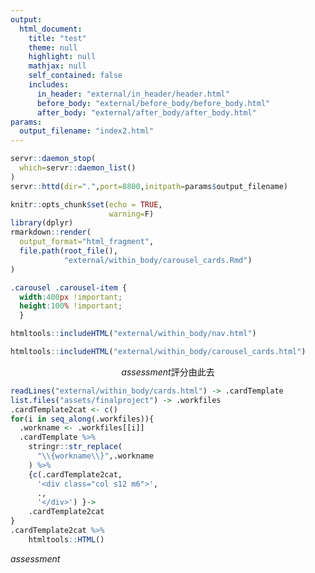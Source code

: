 ```yaml
---
output: 
  html_document:
    title: "test"
    theme: null
    highlight: null
    mathjax: null
    self_contained: false
    includes:
      in_header: "external/in_header/header.html"
      before_body: "external/before_body/before_body.html"
      after_body: "external/after_body/after_body.html"
params:
  output_filename: "index2.html"
---
```

```r
servr::daemon_stop(
  which=servr::daemon_list()
)
servr::httd(dir=".",port=8800,initpath=params$output_filename)
```

```r
knitr::opts_chunk$set(echo = TRUE,
                      warning=F)
library(dplyr)
rmarkdown::render(
  output_format="html_fragment",
  file.path(root_file(),
            "external/within_body/carousel_cards.Rmd")
)
```

```css
.carousel .carousel-item {
  width:400px !important;
  height:100% !important;
  }
```


<!--nav bar-->
```r
htmltools::includeHTML("external/within_body/nav.html")
```


<!--以下中大螢幕才會顯示-->
<div class="container-fluid hide-on-small-and-down">

<!-- Carousel cards BEGINNING-->
```r
htmltools::includeHTML("external/within_body/carousel_cards.html")
```
<!-- Carousel cards END-->

<!--評分button BEGIN-->
<div class="row" style="text-align: center;">
<a class="waves-effect waves-light btn"><i class="material-icons right">assessment</i>評分由此去</a>
</div>
<!--評分button END-->

</div>
<!--中大螢幕顯示 END-->


<!--以下小螢幕才會顯示-->
<div class="container show-on-small hide-on-med-and-up">
<div class="row">
<!-- Page Content goes here -->
```r
readLines("external/within_body/cards.html") -> .cardTemplate
list.files("assets/finalproject") -> .workfiles
.cardTemplate2cat <- c()
for(i in seq_along(.workfiles)){
  .workname <- .workfiles[[i]]
  .cardTemplate %>%
    stringr::str_replace(
      "\\{workname\\}",.workname
    ) %>%
    {c(.cardTemplate2cat,
      '<div class="col s12 m6">',
      .,
      '</div>') }->
    .cardTemplate2cat
}
.cardTemplate2cat %>%
    htmltools::HTML()  
```

<!--評分button BEGIN-->
<div class="fixed-action-btn">
<a class="btn-floating btn-large waves-effect waves-light btn tooltipped" data-position="top" data-tooltip="評分<br> 由此去"><i class="material-icons right">assessment</i></a>
</div>
<!--評分button END-->

</div>
<!--小螢幕顯示 END-->

